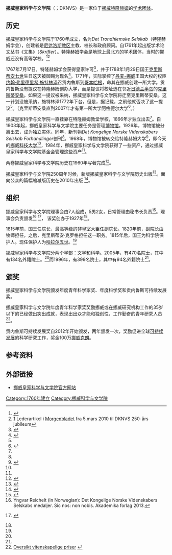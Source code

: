 '''挪威皇家科学与文学院'''（{{lang-no|Det Kongelige Norske Videnskabers Selskab}}；DKNVS）是一家位于[[挪威|挪威]][[特隆赫姆|特隆赫姆]]的[[学术团体|学术团体]]。

==历史==
挪威皇家科学与文学院于1760年成立，名为''Det Trondhiemske Selskab''（特隆赫姆学会），创建者是[[尼达洛斯教区|尼达洛斯教区]]主教{{link-en|约翰·恩斯特·贡内鲁斯|Johan Ernst Gunnerus}}、{{link-en|特隆赫姆教堂学校|Trondheim Cathedral School}}校长{{link-en|格哈德·舍宁|Gerhard Schøning}}和政府顾问{{link-en|皮特·弗雷德里克·苏姆|Peter Frederik Suhm}}。自1761年起出版学术论文丛书《文集》（''Skrifter''）。特隆赫姆学会是地球上最北方的学术团体，当时的挪威还没有高等学校。<ref name=uio>{{cite book|last=Collett|first=John Peter|title=Historien om Universitetet i Oslo|publisher=Universitetsforlaget|location=Oslo|date=1999|pages=14–16|isbn=82-00-12937-3|language=Norwegian}}</ref><ref>[http://www.morgenbladet.no/apps/pbcs.dll/article?AID=/20100305/OAKTUELT/703059901/-1/AKTUELT] {{webarchive|url=https://web.archive.org/web/20110717135033/http://www.morgenbladet.no/apps/pbcs.dll/article?AID=%2F20100305%2FOAKTUELT%2F703059901%2F-1%2FAKTUELT |date=2011-07-17 }} Lederartikel i [[Morgenbladet|Morgenbladet]] fra 5.mars 2010 til DKNVS 250-års jubileum</ref>

1767年7月17日，特隆赫姆学会获得皇家许可<ref name=snl>{{cite encyclopedia|year=2007|title=Det Kongelige Norske Videnskabers Selskab|encyclopedia=[[Store_norske_leksikon|Store norske leksikon]]|editor=Henriksen, Petter|publisher=Kunnskapsforlaget|location=Oslo|url=http://www.snl.no/Det_Kongelige_Norske_Videnskabers_Selskab|language=Norwegian|accessdate=7 June 2009|archive-date=2021-03-22|archive-url=https://web.archive.org/web/20210322084118/https://snl.no/Det_Kongelige_Norske_Videnskabers_Selskab|dead-url=no}}</ref>，并于1788年1月29日国王[[克里斯蒂安七世|克里斯蒂安七世]]生日这天被御赐为现名<ref name=tby>{{cite encyclopedia|year=1996|title=Vitenskapsselskapet|encyclopedia=Trondheim byleksikon|edition=|author=Bratberg, Terje|editor=Arntzen, Jon Gunnar|publisher=Kunnskapsforlaget|location=Oslo|page=599–600|isbn=82-573-0642-8}}</ref>。1771年，实际掌控了[[丹麦-挪威|丹麦-挪威]]王国大权的权臣[[约翰·弗里德里希·施特林泽|约翰·弗里德里希·施特林泽]]召贡内鲁斯到[[哥本哈根|哥本哈根]]，命其在挪威创建一所大学。贡内鲁斯没有提议在特隆赫姆创办大学，而是提议将校址选在邻近[[日德兰半岛|日德兰半岛]]的[[克里斯蒂安桑|克里斯蒂安桑]]。如果这一提议被采纳，挪威皇家科学与文学院将迁至克里斯蒂安桑。这一计划没被采纳，施特林泽1772年下台，但是，据记载，之前他就否决了这一提议<ref name=uio/>。（克里斯蒂安桑直到2007年才有第一所大学[[阿格德尔大学|阿格德尔大学]]<ref>{{cite encyclopedia|year=2007|title=Universitetet i Agder|encyclopedia=[[Store_norske_leksikon|Store norske leksikon]]|editor=Henriksen, Petter|publisher=Kunnskapsforlaget|location=Oslo|url=http://www.snl.no/Universitetet_i_Agder|language=Norwegian|accessdate=7 June 2009|archive-date=2020-11-24|archive-url=https://web.archive.org/web/20201124004213/https://snl.no/Universitetet_i_Agder|dead-url=no}}</ref>。）

挪威皇家科学与文学院一直挂靠在特隆赫姆教堂学校，1866年才独立出去<ref name=tby/>。自1903年起，挪威皇家科学与文学院主要任务是管理[[挪威科技大学自然历史与考古博物馆|博物馆]]。1926年，博物馆被分离出去，成为独立实体。同年，新刊物''Det Kongelige Norske Videnskabers Selskab Forhandlinger''创刊<ref name=tby/>。1968年，博物馆被转交给特隆赫姆大学<ref name=tby2>{{cite encyclopedia|year=1996|title=Vitenskapsmuseet|encyclopedia=Trondheim byleksikon|edition=|author=Bratberg, Terje|editor=Arntzen, Jon Gunnar|publisher=Kunnskapsforlaget|location=Oslo|page=598–599|isbn=82-573-0642-8}}</ref>，即今天的[[挪威科技大学|挪威科技大学]]<ref name=snl/>，1984年，挪威皇家科学与文学院获得了一些资产，通过挪威皇家科学与文学院基金会管理这些资产<ref name=tby2/>。

两卷挪威皇家科学与文学院历史在1960年写著完成<ref>{{cite encyclopedia|year=2007|title=Hans Midbøe|encyclopedia=[[Store_norske_leksikon|Store norske leksikon]]|editor=Henriksen, Petter|publisher=Kunnskapsforlaget|location=Oslo|url=http://www.snl.no/Hans_Midb%C3%B8e|language=Norwegian|accessdate=7 June 2009|archive-date=2020-11-30|archive-url=https://web.archive.org/web/20201130040314/https://snl.no/Hans_Midb%C3%B8e|dead-url=no}}</ref>。

挪威皇家科学与文学院250周年时候，新版挪威皇家科学与文学院历史出版<ref>{{cite book|last1=Andersen|first1=Håkon With|last2=Brenna|first2=Brita|last3=Njåstad|first3=Magne|last4=Wale|first4=Astrid|title=Aemula Lauri – The Royal Norwegian Society of Sciences and Letters, 1760–2010|date=2008|publisher=Science History Publications|isbn=978-0-88135-383-9}}</ref>。面向公众的篇幅缩减版历史在2010年出版
<ref>{{cite book|last1=Stubhaug|first1=Arild|title=Den lange linjen – Historien om Videnskabsselskabet i Trondheim|date=2010|publisher=Tapir Akademisk Forlag|location=Trondheim|isbn=978-82-519-2523-5|language=Norwegian}}</ref>。

==组织==
挪威皇家科学与文学院理事会由7人组成，5男2女，日常管理由秘书长负责<ref>{{cite web|url=http://www.dknvs.no/boardadministration.htm|title=Board/administration|publisher=Royal Norwegian Society of Sciences and Letters|accessdate=7 June 2007|archiveurl=https://web.archive.org/web/20071020114739/http://www.dknvs.no/boardadministration.htm|archivedate=2007年10月20日|deadurl=yes}}</ref>。理事会负责颁发{{link-en|贡内鲁斯奖|Gunnerus Medal}}<ref>Yngvar Reichelt (in Norwegian): Det Kongelige Norske Videnskabers Selskabs medaljer. Sic nos: non nobis. Akademika forlag 2013.</ref> <ref>{{cite web|url=http://www.dknvs.no/site/priser.html|title=Priser og utmerkelser|publisher=Royal Norwegian Society of Sciences and Letters|language=Norwegian|accessdate=7 June 2007}} {{Dead link|date=November 2010|bot=H3llBot}}</ref>， 该奖创办于1927年<ref name=snl/>。

1815年前，国王任院长，最高等级的非皇室大臣任副院长。1820年前，副院长由牧师担任，之后，克里斯蒂安·克罗格担任这一职务。1815年后，国王为科学院保护人。现任保护人为[[哈拉尔五世|哈拉尔五世]]。<ref name=tby/>

挪威皇家科学与文学院分两个学部：文学和科学。2005年，有470名院士，其中有134名外籍院士。<ref name=snl/>而1996年，有399名院士，其中有94名外籍院士<ref name=tby/>。

==颁奖==
挪威皇家科学与文学院颁发年度青年科学家奖、年度科学奖和贡内鲁斯可持续发展奖。

挪威皇家科学与文学院年度青年科学家奖奖励挪威或在挪威研究机构工作的35岁以下的已经做出突出成就，表现出出众才能和独创性，工作勤奋的青年研究人员<ref>[http://www.dknvs.no/priserutmerkelser/oversikt-vitenskapelige-priser/ Oversikt vitenskapelige priser] {{webarchive|url=https://web.archive.org/web/20141229170235/http://www.dknvs.no/priserutmerkelser/oversikt-vitenskapelige-priser/ |date=2014-12-29 }}</ref>。

贡内鲁斯可持续发展奖自2012年开始颁发，两年颁发一次，奖励促进全球[[可持续发展|可持续发展]]的科学研究工作，奖金100万[[挪威克朗|挪威克朗]]。

==参考资料==
{{reflist}}
==外部链接==
*[https://web.archive.org/web/20120425051602/http://www.dknvs.no/english/ 挪威皇家科学与文学院官方网站]

[[Category:1760年建立|Category:1760年建立]]
[[Category:挪威科学与文学院|Category:挪威科学与文学院]]
